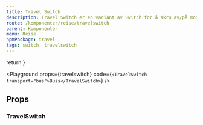 ```yaml
---
title: Travel Switch
description: Travel Switch er en variant av Switch for å skru av/på modaliteter.
route: /komponenter/reise/travelswitch
parent: Komponenter
menu: Reise
npmPackage: travel
tags: switch, travelswitch
---
```



  return <SEO title={props.pageContext.frontmatter.title} description={props.pageContext.frontmatter.description} pathname={props.pageContext.frontmatter.route} />
}

<PageHeader />

<Playground props={travelswitch} code={`<TravelSwitch transport="bus">Buss</TravelSwitch>`} />

## Props

### TravelSwitch

<ImportStatement imports="TravelSwitch" packageName={props.pageContext.frontmatter.npmPackage} />
<Props componentName="TravelSwitch" />
